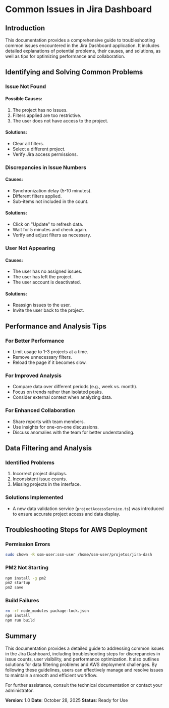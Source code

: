 # Common Issues in Jira Dashboard

## Introduction

This documentation provides a comprehensive guide to troubleshooting common issues encountered in the Jira Dashboard application. It includes detailed explanations of potential problems, their causes, and solutions, as well as tips for optimizing performance and collaboration.

## Identifying and Solving Common Problems

### Issue Not Found

#### Possible Causes:
1. The project has no issues.
2. Filters applied are too restrictive.
3. The user does not have access to the project.

#### Solutions:
- Clear all filters.
- Select a different project.
- Verify Jira access permissions.

### Discrepancies in Issue Numbers

#### Causes:
- Synchronization delay (5-10 minutes).
- Different filters applied.
- Sub-items not included in the count.

#### Solutions:
- Click on "Update" to refresh data.
- Wait for 5 minutes and check again.
- Verify and adjust filters as necessary.

### User Not Appearing

#### Causes:
- The user has no assigned issues.
- The user has left the project.
- The user account is deactivated.

#### Solutions:
- Reassign issues to the user.
- Invite the user back to the project.

## Performance and Analysis Tips

### For Better Performance
- Limit usage to 1-3 projects at a time.
- Remove unnecessary filters.
- Reload the page if it becomes slow.

### For Improved Analysis
- Compare data over different periods (e.g., week vs. month).
- Focus on trends rather than isolated peaks.
- Consider external context when analyzing data.

### For Enhanced Collaboration
- Share reports with team members.
- Use insights for one-on-one discussions.
- Discuss anomalies with the team for better understanding.

## Data Filtering and Analysis

### Identified Problems
1. Incorrect project displays.
2. Inconsistent issue counts.
3. Missing projects in the interface.

### Solutions Implemented
- A new data validation service (`projectAccessService.ts`) was introduced to ensure accurate project access and data display.

## Troubleshooting Steps for AWS Deployment

### Permission Errors
```bash
sudo chown -R ssm-user:ssm-user /home/ssm-user/projetos/jira-dash
```

### PM2 Not Starting
```bash
npm install -g pm2
pm2 startup
pm2 save
```

### Build Failures
```bash
rm -rf node_modules package-lock.json
npm install
npm run build
```

## Summary

This documentation provides a detailed guide to addressing common issues in the Jira Dashboard, including troubleshooting steps for discrepancies in issue counts, user visibility, and performance optimization. It also outlines solutions for data filtering problems and AWS deployment challenges. By following these guidelines, users can effectively manage and resolve issues to maintain a smooth and efficient workflow.

For further assistance, consult the technical documentation or contact your administrator.

**Version**: 1.0
**Date**: October 28, 2025
**Status**: Ready for Use
